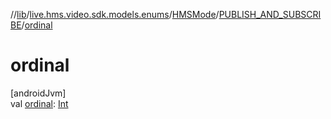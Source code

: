 //[lib](../../../../index)/[live.hms.video.sdk.models.enums](../../index)/[HMSMode](../index)/[PUBLISH_AND_SUBSCRIBE](index)/[ordinal](ordinal)

# ordinal

[androidJvm]\
val [ordinal](ordinal): [Int](https://kotlinlang.org/api/latest/jvm/stdlib/kotlin/-int/index.html)
